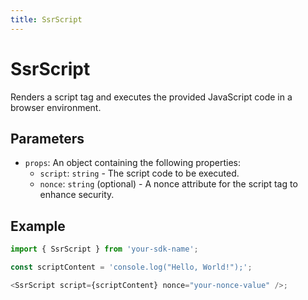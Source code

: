 ```yaml
---
title: SsrScript
---
```


# SsrScript

Renders a script tag and executes the provided JavaScript code in a browser environment.

## Parameters

- `props`: An object containing the following properties:
  - `script`: `string` - The script code to be executed.
  - `nonce`: `string` (optional) - A nonce attribute for the script tag to enhance security.

## Example

```typescript
import { SsrScript } from 'your-sdk-name';

const scriptContent = 'console.log("Hello, World!");';

<SsrScript script={scriptContent} nonce="your-nonce-value" />;
```